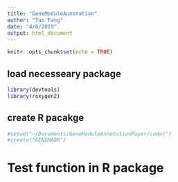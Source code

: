 ```yaml
---
title: "GeneModuleAnnotation"
author: "Tao Fang"
date: "4/6/2019"
output: html_document
---
```


```r
knitr::opts_chunk$set(echo = TRUE)
```

## load necesseary package
```r
library(devtools)
library(roxygen2)
```
## create R pacakge
```r
#setwd("~/Documents/GeneModuleAnnotationPaper/code/")
#create("GENEMABR")
```

# Test function in R package

## 










